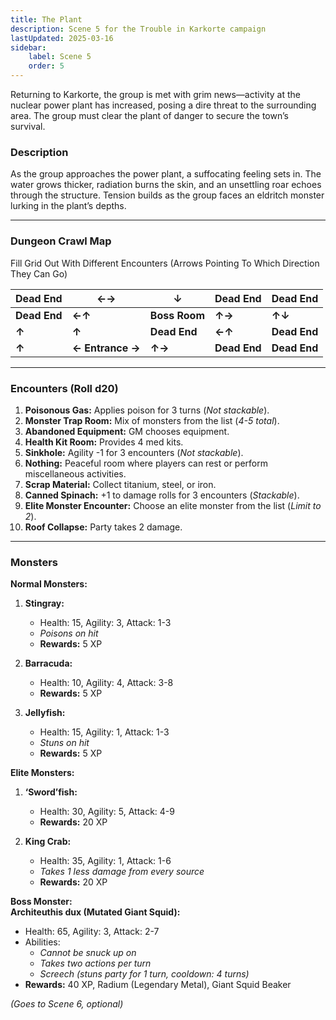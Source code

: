 ```yaml
---
title: The Plant
description: Scene 5 for the Trouble in Karkorte campaign
lastUpdated: 2025-03-16
sidebar:
    label: Scene 5
    order: 5
---
```


Returning to Karkorte, the group is met with grim news—activity at the nuclear power plant has increased, posing a dire threat to the surrounding area. The group must clear the plant of danger to secure the town’s survival. 

### Description
As the group approaches the power plant, a suffocating feeling sets in. The water grows thicker, radiation burns the skin, and an unsettling roar echoes through the structure. Tension builds as the group faces an eldritch monster lurking in the plant’s depths.

---

### Dungeon Crawl Map

Fill Grid Out With Different Encounters (Arrows Pointing To Which Direction They Can Go)

| **Dead End** | **←→**         | **↓**          | **Dead End** | **Dead End** |
|--------------|----------------|----------------|--------------|--------------|
| **Dead End** | **←↑**         | **Boss Room**  | **↑→**       | **↑↓**       |
| **↑**        | **↑**          | **Dead End**   | **←↑**       | **Dead End** |
| **↑**        | **← Entrance →** | **↑→**        | **Dead End** | **Dead End** |

---

### Encounters (Roll d20)
1. **Poisonous Gas:** Applies poison for 3 turns (*Not stackable*).
2. **Monster Trap Room:** Mix of monsters from the list (*4-5 total*).
3. **Abandoned Equipment:** GM chooses equipment.
4. **Health Kit Room:** Provides 4 med kits.
5. **Sinkhole:** Agility -1 for 3 encounters (*Not stackable*).
6. **Nothing:** Peaceful room where players can rest or perform miscellaneous activities.
7. **Scrap Material:** Collect titanium, steel, or iron.
8. **Canned Spinach:** +1 to damage rolls for 3 encounters (*Stackable*).
9. **Elite Monster Encounter:** Choose an elite monster from the list (*Limit to 2*).
10. **Roof Collapse:** Party takes 2 damage.

---

### Monsters
**Normal Monsters:**
1. **Stingray:**  
   - Health: 15, Agility: 3, Attack: 1-3  
   - *Poisons on hit*  
   - **Rewards:** 5 XP  

2. **Barracuda:**  
   - Health: 10, Agility: 4, Attack: 3-8  
   - **Rewards:** 5 XP  

3. **Jellyfish:**  
   - Health: 15, Agility: 1, Attack: 1-3  
   - *Stuns on hit*  
   - **Rewards:** 5 XP  

**Elite Monsters:**
1. **‘Sword’fish:**  
   - Health: 30, Agility: 5, Attack: 4-9  
   - **Rewards:** 20 XP  

2. **King Crab:**  
   - Health: 35, Agility: 1, Attack: 1-6  
   - *Takes 1 less damage from every source*  
   - **Rewards:** 20 XP  

**Boss Monster:**  
**Architeuthis dux (Mutated Giant Squid):**  
   - Health: 65, Agility: 3, Attack: 2-7  
   - Abilities:  
     - *Cannot be snuck up on*  
     - *Takes two actions per turn*  
     - *Screech (stuns party for 1 turn, cooldown: 4 turns)*  
   - **Rewards:** 40 XP, Radium (Legendary Metal), Giant Squid Beaker  

*(Goes to Scene 6, optional)*